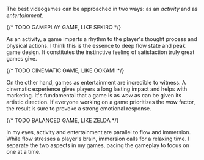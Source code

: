 The best videogames can be approached in two ways: as an *activity* and as *entertainment*.

{/* TODO GAMEPLAY GAME, LIKE SEKIRO */}

As an activity, a game imparts a rhythm to the player's thought process and physical actions. I think this is the essence to deep flow state and peak game design. It constitutes the instinctive feeling of satisfaction truly great games give.

{/* TODO CINEMATIC GAME, LIKE OOKAMI */}

On the other hand, games as entertainment are incredible to witness. A cinematic experience gives players a long lasting impact and helps with marketing. It's fundamental that a game is as *wow* as can be given its artistic direction. If everyone working on a game prioritizes the wow factor, the result is sure to provoke a strong emotional response.

{/* TODO BALANCED GAME, LIKE ZELDA */}

In my eyes, activity and entertainment are parallel to flow and immersion. While flow stresses a player's brain, immersion calls for a relaxing time. I separate the two aspects in my games, pacing the gameplay to focus on one at a time.